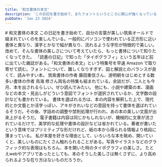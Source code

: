 ```yaml
---
title: '和文書体の本文'
description: 'この日記を書き始めて、またフォントというところに関心が強くなっている。読書の日記で知った「タイポグラフィ」という五年ほど前に出ていた雑誌がある。「和文書体の本文」という特集号を早速Amazon で取り寄せて読む。ちょうど今月二人揃って本が出る、和文フォント界の巨人お二人の特集が組まれている。'
pubDate: 'Jan 23 2024'
---
```



<VBlock column="auto" class='spaceTop'>
# 和文書体の本文
この日記を書き始めて、自分の言葉が美しい筑紫オールドで組まれていくのを楽しんでいる。一般的にパソコンで使われている正方形に近い書体と異なり、漢字とかなで幅が異なり、流れるような字形が特徴的で美しい。  
改めて、そんな書体の美しさについて考えていたら、もっと書体について知りたくなってきた。  
「読書の日記」で知った「タイポグラフィ」という五年ほど前に出ていた雑誌がある。「和文書体の本文」という特集号を早速 Amazon で取り寄せて読む。フォントについて、難しくなりすぎず、図と解説とのバランスが良くて、読みやすい本。  
筑紫書体の作者 藤田重信さん、游明朝をはじめとする数多い書体の作者 鳥海 修さん両名の特集も組まれている。余談だが、二人とも今月、本を出されるらしい。ぜひ読んでみたい。  
他にも、小説や建築の本、漫画などの本文・見出しがどういう意図でフォントが選択されているか、文字数の設計なども書かれている。  
書体を選ばれる方は、本の内容を解釈した上で、現代的とか文藝とか活字っぽい、アキがきれいなどの意図を持って書体を選ばれているそうだ。その後、字詰めの調整や禁則処理が行われ、あの本の美しい文面が出来上がるそうだ。  
電子書籍は内容は同じかもしれないが、機械的に文章が流されているだけで、美学的な処理や書体の設計などは省かれている。著者が書いたという意味ではプリミティブな形だけれど、紙の本から得られる情報より格段に薄まっている。  
私が本屋を好きな理由として、いろいろな本を眺め、開いていくと、美しいものにたくさん触れられることがある。写真やイラストなどのグラフィック的な表現はもちろん、本を開いた時のタイポグラフィの美しさ。  
たとえwebやアプリであったとしても、本のそうした美しさは無くさずに、より高められるような在り方はないものだろうか。
</VBlock>